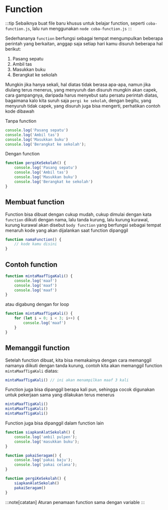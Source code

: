 # Function

:::tip
Sebaiknya buat file baru khusus untuk belajar function, seperti `coba-function.js`, lalu run menggunakan `node coba-function.js`
:::

Sederhananya `function` berfungsi sebagai tempat mengumpulkan beberapa perintah yang berkaitan, anggap saja setiap hari kamu disuruh beberapa hal berikut:

1. Pasang sepatu
2. Ambil tas
3. Masukkan buku
4. Berangkat ke sekolah

Mungkin jika hanya sekali, hal diatas tidak berasa apa-apa, namun jika diulang terus menerus, yang menyuruh dan disuruh mungkin akan capek, cara gampangnya, daripada harus menyebut satu persatu perintah diatas, bagaimana kalo kita suruh saja `pergi ke sekolah`, dengan begitu, yang menyuruh tidak capek, yang disuruh juga bisa mengerti, perhatikan contoh kode dibawah

Tanpa function

```js
console.log('Pasang sepatu')
console.log('Ambil tas')
console.log('Masukkan buku')
console.log('Berangkat ke sekolah');
```

Dengan function

```js
function pergiKeSekolah() {
    console.log('Pasang sepatu')
    console.log('Ambil tas')
    console.log('Masukkan buku')
    console.log('Berangkat ke sekolah')
}
```

## Membuat function

Function bisa dibuat dengan cukup mudah, cukup dimulai dengan kata `function` diikuti dengan nama, lalu tanda kurung, lalu kurung kurawal, kurung kurawal akan disebut `body function` yang berfungsi sebagai tempat menaruh kode yang akan dijalankan saat function dipanggil

```js
function namaFunction() {
    // kode kamu disini
}
```

## Contoh function

```js
function mintaMaafTigaKali() {
    console.log('maaf')
    console.log('maaf')
    console.log('maaf')
}
```

atau digabung dengan for loop

```js
function mintaMaafTigaKali() {
    for (let i = 0; i < 3; i++) {
        console.log('maaf')
    }
}
```

## Memanggil function

Setelah function dibuat, kita bisa memakainya dengan cara memanggil namanya diikuti dengan tanda kurung, contoh kita akan memanggil function `mintaMaafTigaKali` diatas:

```js
mintaMaafTigaKali() // ini akan menampilkan maaf 3 kali
```

Function juga bisa dipanggil berapa kali pun, sehingga cocok digunakan untuk pekerjaan sama yang dilakukan terus menerus

```js
mintaMaafTigaKali()
mintaMaafTigaKali()
mintaMaafTigaKali()
```

Function juga bisa dipanggil dalam function lain

```js
function siapkanAlatSekolah() {
    console.log('ambil pulpen');
    console.log('masukkan buku');
}

function pakaiSeragam() {
    console.log('pakai baju');
    console.log('pakai celana');
}

function pergiKeSekolah() {
    siapkanAlatSekolah()
    pakaiSeragam()
}
```

:::note[catatan]
Aturan penamaan function sama dengan variable
:::